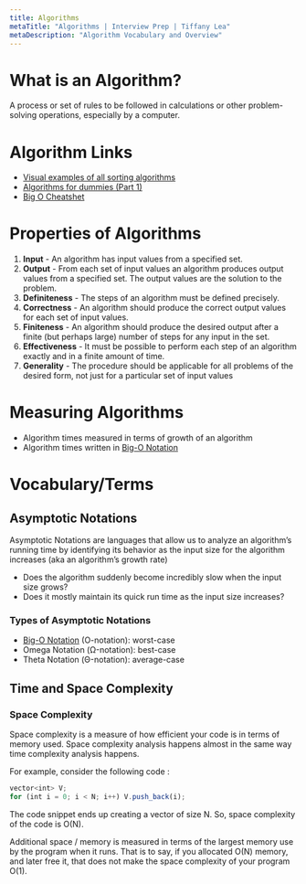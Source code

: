 ```yaml
---
title: Algorithms
metaTitle: "Algorithms | Interview Prep | Tiffany Lea"
metaDescription: "Algorithm Vocabulary and Overview"
---
```


# What is an Algorithm?

A process or set of rules to be followed in calculations or other problem-solving operations, especially by a computer.

# Algorithm Links

- [Visual examples of all sorting algorithms](https://www.toptal.com/developers/sorting-algorithms)
- [Algorithms for dummies (Part 1)](https://adrianmejia.com/algorithms-for-dummies-part-1-sorting/#:~:text=It's%20called%20Insertion%20sort.,More%20on%20this%20notation%20later.)
- [Big O Cheatshet](http://algorithmiccomplexity.com/big-o-cheat-sheet/)

# Properties of Algorithms

1. **Input** - An algorithm has input values from a specified set.
2. **Output** - From each set of input values an algorithm produces output values from a specified set. The output values are the solution to the problem.
3. **Definiteness** - The steps of an algorithm must be defined precisely.
4. **Correctness** - An algorithm should produce the correct output values for each set of input values.
5. **Finiteness** - An algorithm should produce the desired output after a finite (but perhaps large) number of steps for any input in the set.
6. **Effectiveness** - It must be possible to perform each step of an algorithm exactly and in a finite amount of time.
7. **Generality** - The procedure should be applicable for all problems of the desired form, not just for a particular set of input values

# Measuring Algorithms

- Algorithm times measured in terms of growth of an algorithm
- Algorithm times written in [Big-O Notation](/docs-prep/algorithms/big-o)

# Vocabulary/Terms

## Asymptotic Notations

Asymptotic Notations are languages that allow us to analyze an algorithm’s running time by identifying its behavior as the input size for the algorithm increases (aka an algorithm’s growth rate)

- Does the algorithm suddenly become incredibly slow when the input size grows?
- Does it mostly maintain its quick run time as the input size increases?

### Types of Asymptotic Notations

- [Big-O Notation](/docs-prep/algorithms/big-o) (O-notation): worst-case
- Omega Notation (Ω-notation): best-case
- Theta Notation (Θ-notation): average-case

## Time and Space Complexity

### Space Complexity

Space complexity is a measure of how efficient your code is in terms of memory used.
Space complexity analysis happens almost in the same way time complexity analysis happens.

For example, consider the following code :

```javascript
vector<int> V;
for (int i = 0; i < N; i++) V.push_back(i);
```

The code snippet ends up creating a vector of size N. So, space complexity of the code is O(N).

Additional space / memory is measured in terms of the largest memory use by the program when it runs.
That is to say, if you allocated O(N) memory, and later free it, that does not make the space complexity of your program O(1).
